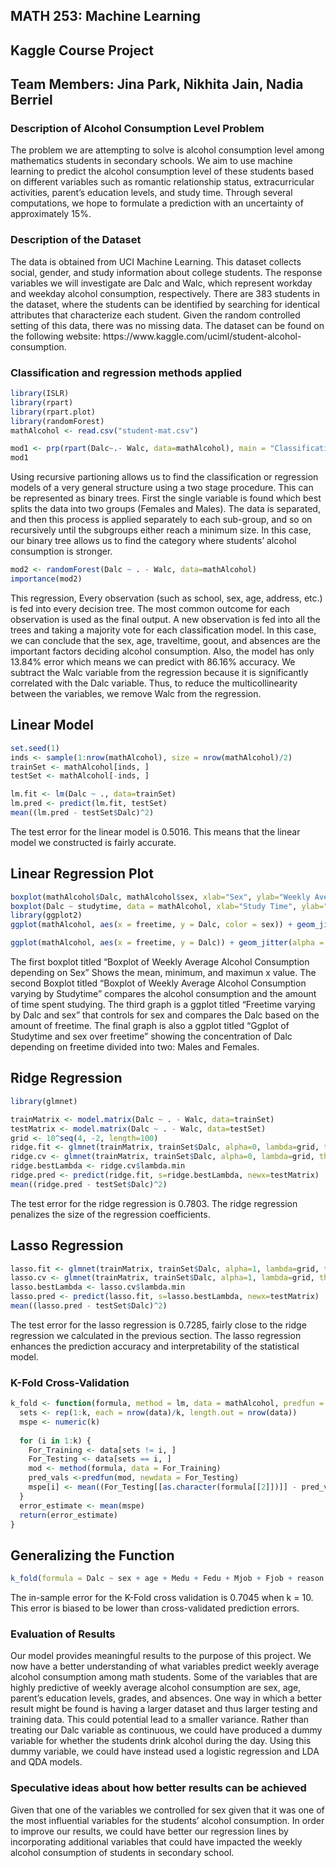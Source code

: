 ## MATH 253: Machine Learning
## Kaggle Course Project
## Team Members: Jina Park, Nikhita Jain, Nadia Berriel


### Description of Alcohol Consumption Level Problem 
The problem we are attempting to solve is alcohol consumption level among mathematics students in secondary schools. We aim to use machine learning to predict the alcohol consumption level of these students based on different variables such as romantic relationship status, extracurricular activities, parent’s education levels, and study time. Through several computations, we hope to formulate a prediction with an uncertainty of approximately 15%. 

### Description of the Dataset 
The data is obtained from UCI Machine Learning. This dataset collects social, gender, and study information about college students. The response variables we will investigate are Dalc and Walc, which represent workday and weekday alcohol consumption, respectively. There are 383 students in the dataset, where the students can be identified by searching for identical attributes that characterize each student. Given the random controlled setting of this data, there was no missing data. The dataset can be found on the following website: https://www.kaggle.com/uciml/student-alcohol-consumption.


### Classification and regression methods applied
```r
library(ISLR)
library(rpart)
library(rpart.plot)
library(randomForest)
mathAlcohol <- read.csv("student-mat.csv")
```

```r
mod1 <- prp(rpart(Dalc~.- Walc, data=mathAlcohol), main = "Classification of Sex")
mod1
```

Using recursive partioning allows us to find the classification or regression models of a very general structure
using a two stage procedure. This can be represented as binary trees. First the single variable is found which best splits the data into two groups (Females and Males). The data is separated, and then this process is applied separately to each sub-group, and so on recursively until the subgroups either reach a minimum size. In this case, our binary tree allows us to find the category where students' alcohol consumption is stronger. 


```r
mod2 <- randomForest(Dalc ~ . - Walc, data=mathAlcohol)
importance(mod2)
```

This regression, Every observation (such as school, sex, age, address, etc.) is fed into every decision tree. The most common outcome for each observation is used as the final output. A new observation is fed into all the trees and taking a majority vote for each classification model. In this case, we can conclude that the sex, age, traveltime, goout, and absences are the important factors deciding alcohol consumption. Also, the model has only 13.84% error which means we can predict with 86.16% accuracy. We subtract the Walc variable from the regression because it is significantly correlated with the Dalc variable. Thus, to reduce the multicollinearity between the variables, we remove Walc from the regression.


## Linear Model 
```r
set.seed(1)
inds <- sample(1:nrow(mathAlcohol), size = nrow(mathAlcohol)/2)
trainSet <- mathAlcohol[inds, ]
testSet <- mathAlcohol[-inds, ]
```

```r
lm.fit <- lm(Dalc ~ ., data=trainSet)
lm.pred <- predict(lm.fit, testSet)
mean((lm.pred - testSet$Dalc)^2)
```

The test error for the linear model is 0.5016. This means that the linear model we constructed is fairly accurate. 

## Linear Regression Plot
```r
boxplot(mathAlcohol$Dalc, mathAlcohol$sex, xlab="Sex", ylab="Weekly Average Alcohol Consumption", main="Boxplot of Weekly Average Alcohol Consumption depending on Sex")
boxplot(Dalc ~ studytime, data = mathAlcohol, xlab="Study Time", ylab="Weekly Average Alcohol Consumption", main="Boxplot of Weekly Average Alcohol Consumption varying by Studytime")
library(ggplot2)
ggplot(mathAlcohol, aes(x = freetime, y = Dalc, color = sex)) + geom_jitter(alpha = .3) + ggtitle("Freetime varying by Dalc and sex")

ggplot(mathAlcohol, aes(x = freetime, y = Dalc)) + geom_jitter(alpha = .3) + facet_grid(sex ~ studytime) + ggtitle("Ggplot of Studytime and sex over freetime")
```

The first boxplot titled "Boxplot of Weekly Average Alcohol Consumption depending on Sex" Shows the mean, minimum, and maximun x value. The second Boxplot titled "Boxplot of Weekly Average Alcohol Consumption varying by Studytime" compares the alcohol consumption and the amount of time spent studying. The third graph is a ggplot titled "Freetime varying by Dalc and sex" that controls for sex and compares the Dalc based on the amount of freetime. The final graph is also a ggplot titled "Ggplot of Studytime and sex over freetime" showing the concentration of Dalc depending on freetime divided into two: Males and Females. 

## Ridge Regression
```r
library(glmnet)
```

```r
trainMatrix <- model.matrix(Dalc ~ . - Walc, data=trainSet)
testMatrix <- model.matrix(Dalc ~ . - Walc, data=testSet)
grid <- 10^seq(4, -2, length=100)
ridge.fit <- glmnet(trainMatrix, trainSet$Dalc, alpha=0, lambda=grid, thresh=1e-12)
ridge.cv <- glmnet(trainMatrix, trainSet$Dalc, alpha=0, lambda=grid, thresh=1e-12)
ridge.bestLambda <- ridge.cv$lambda.min
ridge.pred <- predict(ridge.fit, s=ridge.bestLambda, newx=testMatrix)
mean((ridge.pred - testSet$Dalc)^2)
```

The test error for the ridge regression is 0.7803. The ridge regression penalizes the size of the regression coefficients.

## Lasso Regression
```r
lasso.fit <- glmnet(trainMatrix, trainSet$Dalc, alpha=1, lambda=grid, thresh=1e-12)
lasso.cv <- glmnet(trainMatrix, trainSet$Dalc, alpha=1, lambda=grid, thresh=1e-12)
lasso.bestLambda <- lasso.cv$lambda.min
lasso.pred <- predict(lasso.fit, s=lasso.bestLambda, newx=testMatrix)
mean((lasso.pred - testSet$Dalc)^2)
```

The test error for the lasso regression is 0.7285, fairly close to the ridge regression we calculated in the previous section. The lasso regression enhances the prediction accuracy and interpretability of the statistical model.

### K-Fold Cross-Validation
```r
k_fold <- function(formula, method = lm, data = mathAlcohol, predfun = predict, k = 10) {
  sets <- rep(1:k, each = nrow(data)/k, length.out = nrow(data))
  mspe <- numeric(k)
  
  for (i in 1:k) {
    For_Training <- data[sets != i, ]
    For_Testing <- data[sets == i, ]
    mod <- method(formula, data = For_Training)
    pred_vals <-predfun(mod, newdata = For_Testing)
    mspe[i] <- mean((For_Testing[[as.character(formula[[2]])]] - pred_vals)^2)
  }
  error_estimate <- mean(mspe)
  return(error_estimate)
}
```

## Generalizing the Function
```r
k_fold(formula = Dalc ~ sex + age + Medu + Fedu + Mjob + Fjob + reason + traveltime + studytime + famrel + freetime + goout + health + absences + G1 + G2 + G3, data = mathAlcohol)
```

The in-sample error for the K-Fold cross validation is 0.7045 when k = 10. This error is biased to be lower than cross-validated prediction errors.

### Evaluation of Results
Our model provides meaningful results to the purpose of this project. We now have a better understanding of what variables predict weekly average alcohol consumption among math students. Some of the variables that are highly predictive of weekly average alcohol consumption are sex, age, parent's education levels, grades, and absences. One way in which a better result might be found is having a larger dataset and thus larger testing and training data. This could potential lead to a smaller variance. Rather than treating our Dalc variable as continuous, we could have produced a dummy variable for whether the students drink alcohol during the day. Using this dummy variable, we could have instead used a logistic regression and LDA and QDA models.

### Speculative ideas about how better results can be achieved
Given that one of the variables we controlled for sex given that it was one of the most influential variables for the students' alcohol consumption. In order to improve our results, we could have better our regression lines by incorporating additional variables that could have impacted the weekly alcohol consumption of students in secondary school.




